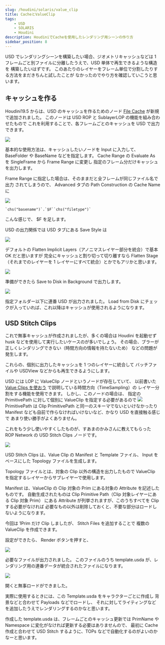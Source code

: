 ```yaml
---
slug: /houdini/solaris/value_clip
title: CacheとValueClip
tags:
    - USD
    - SOLARIS
    - Houdini
description: HoudiniでCacheを使用したレンダリング用シーンの作り方
sidebar_position: 8
---
```


USD でレンダリングシーンを構築したい場合、ジオメトリキャッシュなどは 1 フレームごと別ファイルに分離したうえで、USD 単体で再生できるような構造を
構築したいはずです。
このあたりのレイヤーをフレーム単位で分割したりする方法をまだきちんと試したことが
なかったのでやり方を確認していこうと思います。

## キャッシュを作る

Houdini19.5 からは、USD のキャッシュを作るためのノード [File Cache](https://www.sidefx.com/docs/houdini19.5/nodes/lop/filecache.html) が新規で追加されました。
このノードは USD ROP と SublayerLOP の機能を組み合わせたもので
これを利用することで、各フレームごとのキャッシュを USD で出力できます。

![](https://gyazo.com/64eebd06fe760cc4099b8069bd17e9f5.png)

基本的な使用方法は、キャッシュしたいノードを Input に入力して、
BaseFolder や BaseName などを指定します。
Cache Range の Evaluate As を SingleFrame から Frame Range に変更し
指定のフレーム分だけキャッシュを出力します。

Frame Range に指定した場合は、そのままだと全フレームが同じファイル名で出力
されてしまうので、 Advanced タブの Path Construction の Cache Name に

![](https://gyazo.com/3bb1a21190034c6ed7ea84ae788495b2.png)

```
`chs("basename")`.`$F``chs("filetype")`
```

こんな感じで、 $F を足します。

USD の出力関係では
USD タブにある Save Style は

![](https://gyazo.com/d5bedee845d003945a90b80e8025fc5e.png)

デフォルトの Flatten Implicit Layers（アノニマスレイヤー部分を統合）で基本 OK だと思いますが
完全にキャッシュと割り切って切り離すなら Flatten Stage（それまでのレイヤーを 1 レイヤーにすべて統合）とかでもアリかと思います。

![](https://gyazo.com/da7d6fc7bd23c697455443c522835e77.png)

準備ができたら Save to Disk in Background で出力します。

![](https://gyazo.com/5776c4aff6d3a787677bc91873c4d302.png)

指定フォルダー以下に連番 USD が出力されました。
Load from Disk にチェックが入っていれば、これ以降はキャッシュが使用されるようになります。

## USD Stitch Clips

これで無事キャッシュが作成されましたが、多くの場合は Houdini を起動せず
husk などを使用して実行したいケースのが多いでしょう。
その場合、ブラーが正しくレンダリングできない（時間方向の情報を持たないため）
などの問題が発生します。

これらの、個別に出力したキャッシュを 1 つのレイヤーに統合して
バッチファイルや USDView などからも再生できるようにします。

USD には LOP に ValueClip ノードというノードが存在していて、
以前書いた [Value Clips を使おう](/usd/value_clip_1) で説明している時間方向（TimeSampling）の
レイヤー分割をする機能を使用できます。
しかし、このノードの場合は、
指定の PrimitivePath に対して個別に ValueClip を指定する必要があるので
![](https://gyazo.com/5687a47d5ed4d8c7d920a98df771a8ad.png)
PrimitivePath は Clip PrimitivePath と同一のスキーマでないといけなかったり
Manifest なども自前で作らなければいけないなど、かなり USD を直接触る感じで
あまり使い勝手がよくありません。

<XEmbed url="https://x.com/suamaGod/status/1567403383568633857" />

これをもう少し使いやすくしたものが、すあまのかみさんに教えてもらった ROP Network の USD Stitch Clips ノードです。

![](https://gyazo.com/2c87cfb56bf0ec3c4e3f12db2e4f9add.png)

USD Stitch Clips は、Value Clip の Manifest と Template ファイル、
Input をベースにした Topology ファイルを生成します。

Topology ファイルとは、対象の Clip 以外の構造を出力したもので
ValueClip を指定するレイヤーからサブレイヤーで使用します。

Manifest は、ValueClip の Clip 対象の Prim にある対象の Attribute を記述したものです。
自動生成されたものは Clip Primitive Path（Clip 対象レイヤーにある Clip 対象 Prim）
にある Attribute が列挙されますが、このうちすべてを Clip する必要がなければ
必要なもの以外は削除しておくと、不要な部分はロードしないようになります。

今回は 1Prim だけ Clip しましたが、 Stitch Files を追加することで
複数の ValueClip を作成できます。

設定ができたら、 Render ボタンを押すと、

![](https://gyazo.com/afb2a3e6fa76d01d73f0fd407228c4da.png)

必要なファイルが出力されました。
このファイルのうち template.usda が、レンダリング用の連番データが統合されたファイルになります。

![](https://gyazo.com/18a46cd914f30fbdc73ca11d96a3615c.png)

開くと無事ロードができました。

実際に使用するときには、この Template.usda をキャラクターごとに作成し
背景などと合わせて Payloads などでロードし、
それに対してライティングなどを追加したうえでレンダリングするのかなと思います。

作成した template.usda は、フレームごとのキャッシュ更新では
PrimName や Namespace に変化がなければ更新する必要はありませんので、
最初に Cache 作成と合わせて USD Stitch するように、TOPs などで自動化するのがよいのかなーと思います。
